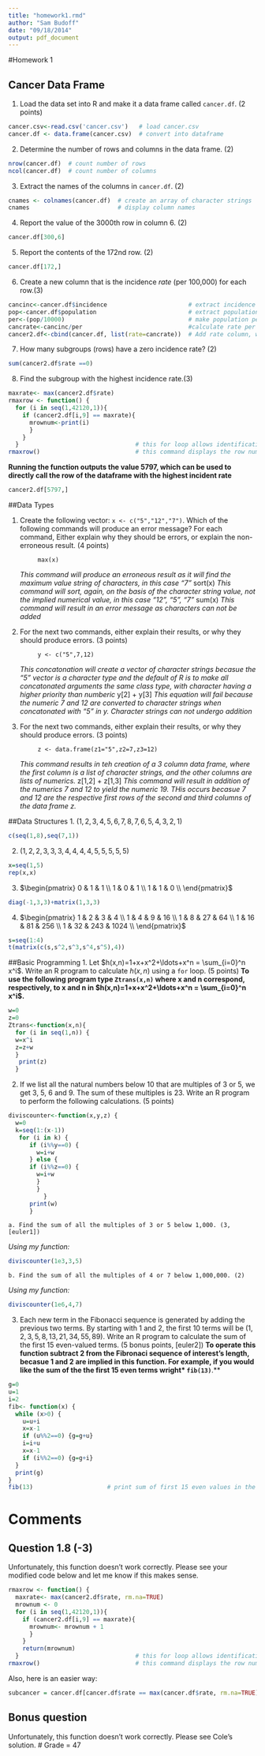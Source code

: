 ```yaml
---
title: "homework1.rmd"
author: "Sam Budoff"
date: "09/18/2014"
output: pdf_document
---
```

#Homework 1

## Cancer Data Frame

1. Load the data set into R and make it a data frame called `cancer.df`. (2 points)
```r
cancer.csv<-read.csv('cancer.csv')   # load cancer.csv
cancer.df <- data.frame(cancer.csv)  # convert into dataframe
```

2. Determine the number of rows and columns in the data frame. (2)
```r
nrow(cancer.df)  # count number of rows
ncol(cancer.df)  # count number of columns
```

3. Extract the names of the columns in `cancer.df`. (2)
```r
cnames <- colnames(cancer.df)  # create an array of character strings
cnames                         # display column names
```

4. Report the value of the 3000th row in column 6. (2)
```r
cancer.df[300,6]
```

5. Report the contents of the 172nd row. (2)
```r
cancer.df[172,]
```

6. Create a new column that is the incidence *rate* (per 100,000) for each row.(3)
```r
cancinc<-cancer.df$incidence                       # extract incidence
pop<-cancer.df$population                          # extract population
per<-(pop/10000)                                   # make population per 10000 individuals
cancrate<-cancinc/per                              #calculate rate per 10000
cancer2.df<-cbind(cancer.df, list(rate=cancrate))  # Add rate column, while renaming cancer.df
```

7. How many subgroups (rows) have a zero incidence rate? (2)
```r
sum(cancer2.df$rate ==0)
```

8. Find the subgroup with the highest incidence rate.(3)
```r
maxrate<- max(cancer2.df$rate)
rmaxrow <- function() {
  for (i in seq(1,42120,1)){   
    if (cancer2.df[i,9] == maxrate){
      mrownum<-print(i)
      }
    }
  }                                 # this for loop allows identification of the row number of interest
rmaxrow()                           # this command displays the row number of the subgroup of interst
```
**Running the function outputs the value 5797, which can be used to directly call the row of the dataframe with the highest incident rate**
```r
cancer2.df[5797,]
```

##Data Types

1. Create the following vector: `x <- c("5","12","7")`. Which of the following commands will produce an error message? For each command, Either explain why they should be errors, or explain the non-erroneous result. (4 points)

            max(x) 
*This command will produce an erroneous result as it will find the maximum value string of characters, in this case "7"*
            sort(x)
*This command will sort, again, on the basis of the character string value, not the implied numerical value, in this case* 
*"12", "5", "7"*
            sum(x)
*This command will result in an error message as characters can not be added*

2. For the next two commands, either explain their results, or why they should produce errors. (3 points)

            y <- c("5",7,12)
*This concatonation will create a vector of character strings becasue the "5" vector is a character type and the default of*
*R is to make all concatonated arguments the same class type, with character having a higher priority than numberic*
            y[2] + y[3]
*This equation will fail because the numeric 7 and 12 are converted to character strings when concatonated with "5" in y.*
*Character strings can not undergo addition*

3. For the next two commands, either explain their results, or why they should produce errors. (3 points)

            z <- data.frame(z1="5",z2=7,z3=12)
*This command results in teh creation of a 3 column data frame, where the first column is a list of character strings, and*
*the other columns are lists of numerics.*
            z[1,2] + z[1,3]
*This command will result in addition of the numerics 7 and 12 to yield the numeric 19. THis occurs becasue 7 and 12 are*
*the respective first rows of the second and third columns of the data frame z.*
                
##Data Structures
1. $(1,2,3,4,5,6,7,8,7,6,5,4,3,2,1)$
```r
c(seq(1,8),seq(7,1))
```
    
2. $(1,2,2,3,3,3,4,4,4,4,5,5,5,5,5)$
```r
x=seq(1,5) 
rep(x,x)
```

3. $\begin{pmatrix}
      0 & 1 & 1  \\
      1 & 0 & 1  \\
      1 & 1 & 0  \\
    \end{pmatrix}$
```r
diag(-1,3,3)+matrix(1,3,3)
```

4. $\begin{pmatrix}
      1 & 2 & 3 & 4 \\
      1 & 4 & 9 & 16 \\
      1 & 8 & 27 & 64  \\
      1 & 16 & 81 & 256 \\
      1 & 32 & 243 & 1024  \\
    \end{pmatrix}$
```r
s=seq(1:4)
t(matrix(c(s,s^2,s^3,s^4,s^5),4))
```
##Basic Programming
1. Let $h(x,n)=1+x+x^2+\ldots+x^n = \sum_{i=0}^n x^i$. Write an R program to calculate $h(x,n)$ using a `for` loop. (5 points)
**To use the following program type `Ztrans(x,n)` where x and n correspond, respectively, to x and n in $h(x,n)=1+x+x^2+\ldots+x^n = \sum_{i=0}^n x^i$.**
```r
w=0
z=0
Ztrans<-function(x,n){
  for (i in seq(1,n)) {
  w=x^i
  z=z+w
  }
   print(z)
  }
```

2. If we list all the natural numbers below 10 that are multiples of 3 or 5, we get 3, 5, 6 and 9. The sum of these multiples is 23. Write an R program to perform the following calculations. (5 points)
```r
diviscounter<-function(x,y,z) {
  w=0 
  k=seq(1:(x-1))
   for (i in k) {
      if (i%%y==0) {
        w=i+w
      } else {  
      if (i%%z==0) {
        w=i+w
        }    
        }    
          }
      print(w)
      }
```

    a. Find the sum of all the multiples of 3 or 5 below 1,000. (3, [euler1])
*Using my function:*
```r
diviscounter(1e3,3,5)
```
    b. Find the sum of all the multiples of 4 or 7 below 1,000,000. (2)
*Using my function:*
```r
diviscounter(1e6,4,7)
```

3. Each new term in the Fibonacci sequence is generated by adding the previous two terms. By starting with 1 and 2, the first 10 terms will be $(1, 2, 3, 5, 8, 13, 21, 34, 55, 89)$. Write an R program to calculate the sum of the first 15 even-valued terms. (5 bonus points, [euler2])
**To operate this function subtract 2 from the Fibronaci sequence of interest's length, becasue 1 and 2 are implied in this function. For example, if you would like the sum of the the first 15 even terms wright* `fib(13)`**.**
```r
g=0
u=1
i=2
fib<- function(x) {
  while (x>0) {
    u=u+i  
    x=x-1
    if (u%%2==0) {g=g+u}
    i=i+u
    x=x-1
    if (i%%2==0) {g=g+i}
  }
  print(g)
}
fib(13)                     # print sum of first 15 even values in the Fibbonacci sequence
```

# Comments

## Question 1.8 (-3)
Unfortunately, this function doesn't work correctly. Please see your modified code below and let me know if this makes sense.

```r
rmaxrow <- function() {
  maxrate<- max(cancer2.df$rate, rm.na=TRUE)
  mrownum <- 0
  for (i in seq(1,42120,1)){   
    if (cancer2.df[i,9] == maxrate){
      mrownum<- mrownum + 1
      }
    }
    return(mrownum)
  }                                 # this for loop allows identification of the row number of interest
rmaxrow()                           # this command displays the row number of the subgroup of interst
```
Also, here is an easier way:
```r
subcancer = cancer.df[cancer.df$rate == max(cancer.df$rate, rm.na=TRUE), ]
```
## Bonus question
Unfortunately, this function doesn't work correctly. Please see Cole's solution.
# Grade = 47
